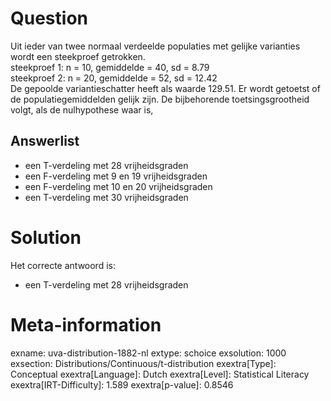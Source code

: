 Question
========

Uit ieder van twee normaal verdeelde populaties met gelijke varianties
wordt een steekproef getrokken.\
steekproef 1: n = 10, gemiddelde = 40, sd = 8.79\
steekproef 2: n = 20, gemiddelde = 52, sd = 12.42\
De gepoolde variantieschatter heeft als waarde 129.51. Er wordt getoetst
of de populatiegemiddelden gelijk zijn. De bijbehorende
toetsingsgrootheid volgt, als de nulhypothese waar is,

Answerlist
----------

* een T-verdeling met 28 vrijheidsgraden
* een F-verdeling met 9 en 19 vrijheidsgraden
* een F-verdeling met 10 en 20 vrijheidsgraden
* een T-verdeling met 30 vrijheidsgraden

Solution
========

Het correcte antwoord is: 

* een T-verdeling met 28 vrijheidsgraden

Meta-information
================
exname: uva-distribution-1882-nl
extype: schoice
exsolution: 1000
exsection: Distributions/Continuous/t-distribution
exextra[Type]: Conceptual
exextra[Language]: Dutch
exextra[Level]: Statistical Literacy
exextra[IRT-Difficulty]: 1.589
exextra[p-value]: 0.8546
